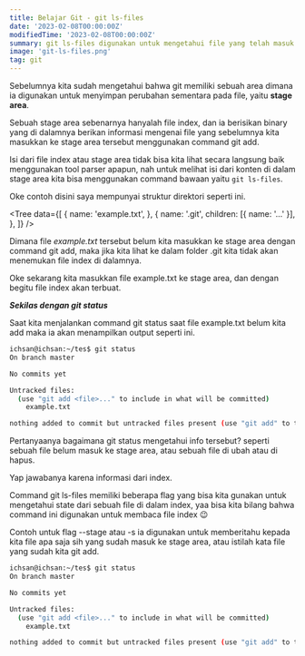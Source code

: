 ```yaml
---
title: Belajar Git - git ls-files
date: '2023-02-08T00:00:00Z'
modifiedTime: '2023-02-08T00:00:00Z'
summary: git ls-files digunakan untuk mengetahui file yang telah masuk ke stage area
image: 'git-ls-files.png'
tag: git
---
```


Sebelumnya kita sudah mengetahui bahwa git memiliki sebuah area dimana ia digunakan untuk menyimpan perubahan sementara pada file, yaitu **stage area**.

Sebuah stage area sebenarnya hanyalah file index, dan ia berisikan binary yang di dalamnya berikan informasi mengenai file yang sebelumnya kita masukkan ke stage area tersebut menggunakan command git add.

Isi dari file index atau stage area tidak bisa kita lihat secara langsung baik menggunakan tool parser apapun, nah untuk melihat isi dari konten di dalam stage area kita bisa menggunakan command bawaan yaitu `git ls-files`.

Oke contoh disini saya mempunyai struktur direktori seperti ini.

<Tree
  data={[
    {
      name: 'example.txt',
    },
    {
      name: '.git',
      children: [{ name: '...' }],
    },
  ]}
/>

Dimana file *example.txt* tersebut belum kita masukkan ke stage area dengan command git add, maka jika kita lihat ke dalam folder .git kita tidak akan menemukan file index di dalamnya.

Oke sekarang kita masukkan file example.txt ke stage area, dan dengan begitu file index akan terbuat.

***Sekilas dengan git status***

Saat kita menjalankan command git status saat file example.txt belum kita add maka ia akan menampilkan output seperti ini.

```bash
ichsan@ichsan:~/tes$ git status
On branch master

No commits yet

Untracked files:
  (use "git add <file>..." to include in what will be committed)
	example.txt

nothing added to commit but untracked files present (use "git add" to track)
```

Pertanyaanya bagaimana git status mengetahui info tersebut? seperti sebuah file belum masuk ke stage area, atau sebuah file di ubah atau di hapus.

Yap jawabanya karena informasi dari index.

Command git ls-files memiliki beberapa flag yang bisa kita gunakan untuk mengetahui state dari sebuah file di dalam index, yaa bisa kita bilang bahwa command ini digunakan untuk membaca file index 😉

Contoh untuk flag --stage atau -s ia digunakan untuk memberitahu kepada kita file apa saja sih yang sudah masuk ke stage area, atau istilah kata file yang sudah kita git add.

```bash
ichsan@ichsan:~/tes$ git status
On branch master

No commits yet

Untracked files:
  (use "git add <file>..." to include in what will be committed)
	example.txt

nothing added to commit but untracked files present (use "git add" to track)
```





